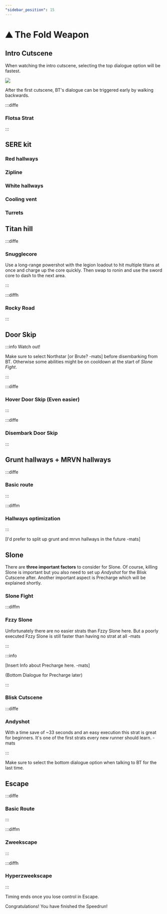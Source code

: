 ```yaml
---
"sidebar_position": 15
---
```



# ⛰️ The Fold Weapon

## Intro Cutscene

When watching the intro cutscene, selecting the top dialogue option will be fastest. 

![](img\KhJnqAe4kW.png)

After the first cutscene, BT's dialogue can be triggered early by walking backwards.

:::diffe

### Flotsa Strat

<YouTube youTubeId="-TPsQlXs4uM"/>

:::

## SERE kit

### Red hallways

### Zipline

### White hallways

### Cooling vent

### Turrets



## Titan hill

:::diffe 

### Snugglecore

Use a long-range powershot with the legion loadout to hit multiple titans at once and charge up the core quickly. Then swap to ronin and use the sword core to dash to the next area.

<YouTube youTubeId="L2kx0yvTu6Q"/>

:::

:::diffh

### Rocky Road

:::

## Door Skip

:::info Watch out!

Make sure to select Northstar [or Brute? -mats] before disembarking from BT. Otherwise some abilities might be on cooldown at the start of *Slone Fight*. 

:::

:::diffe

### Hover Door Skip (Even easier)

<YouTube youTubeId="YjQ-OjKD6U8"/>

:::

:::diffe

### Disembark Door Skip

:::


## Grunt hallways + MRVN hallways

:::diffe

### Basic route

<YouTube youTubeId="q72F9TxfvB4"/>

:::

:::diffm

### Hallways optimization

:::

[I'd prefer to split up grunt and mrvn hallways in the future -mats]

## Slone

There are **three important factors** to consider for Slone. Of course, killing Slone is important but you also need to set up *Andyshot* for the Blisk Cutscene after. Another important aspect is Precharge which will be explained shortly. 

### Slone Fight

:::diffm

### Fzzy Slone

<YouTube youTubeId="2uz8o5i1LOU"/>

Unfortunately there are no easier strats than Fzzy Slone here. But a poorly executed Fzzy Slone is still faster than having no strat at all -mats

:::

:::info 

[Insert Info about Precharge here. -mats]

(Bottom Dialogue for Precharge later)

:::

### Blisk Cutscene

:::diffe

### Andyshot


<YouTube youTubeId="I3Nh7qv3eOI"/>

With a time save of ~33 seconds and an easy execution this strat is great for beginners. It's one of the first strats every new runner should learn. -mats

:::

Make sure to select the bottom dialogue option when talking to BT for the last time.


## Escape

:::diffe

### Basic Route

<YouTube youTubeId="ZkWscjwPlrY"/>

:::

:::diffm

### Zweekscape

:::

:::diffh

### Hyperzweekscape

<YouTube youTubeId="LaMjDevVy6c"/>

:::


Timing ends once you lose control in Escape. 

Congratulations! You have finished the Speedrun!
